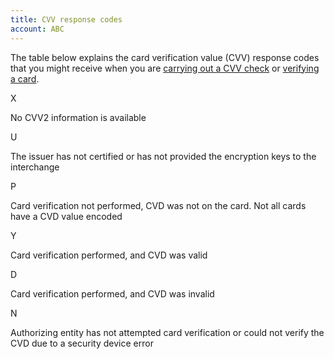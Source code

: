 ```yaml
---
title: CVV response codes
account: ABC
---
```


The table below explains the card verification value (CVV) response codes that you might receive when you are [carrying out a CVV check](/risk-management/cvv-check) or [verifying a card](/risk-management/card-verification).

<Table>
<TableHead headers={['CVV code', 'Description']} />

<TableBody>
<TableRow>
<TableCell>

X

</TableCell>
<TableCell>

No CVV2 information is available

</TableCell>
</TableRow>
<TableRow>
<TableCell>

U

</TableCell>
<TableCell>

The issuer has not certified or has not provided the encryption keys to
the interchange

</TableCell>
</TableRow>
<TableRow>
<TableCell>

P

</TableCell>
<TableCell>

Card verification not performed, CVD was not on the card. Not all cards
have a CVD value encoded

</TableCell>
</TableRow>
<TableRow>
<TableCell>

Y

</TableCell>
<TableCell>

Card verification performed, and CVD was valid

</TableCell>
</TableRow>
<TableRow>
<TableCell>

D

</TableCell>
<TableCell>

Card verification performed, and CVD was invalid

</TableCell>
</TableRow>
<TableRow>
<TableCell>

N

</TableCell>
<TableCell>

Authorizing entity has not attempted card verification or could not
verify the CVD due to a security device error

</TableCell>
</TableRow>
</TableBody>
</Table>
